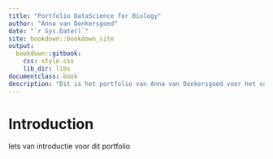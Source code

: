 ```yaml
---
title: "Portfolio DataScience for Biology"
author: "Anna van Donkersgoed"
date: "`r Sys.Date()`"
site: bookdown::bookdown_site
output:
  bookdown::gitbook:
    css: style.css
    lib_dir: libs
documentclass: book
description: "Dit is het portfolio van Anna van Donkersgoed voor het vak Data Science for biology 2"
---
```


# Introduction 

Iets van introductie voor dit portfolio 
